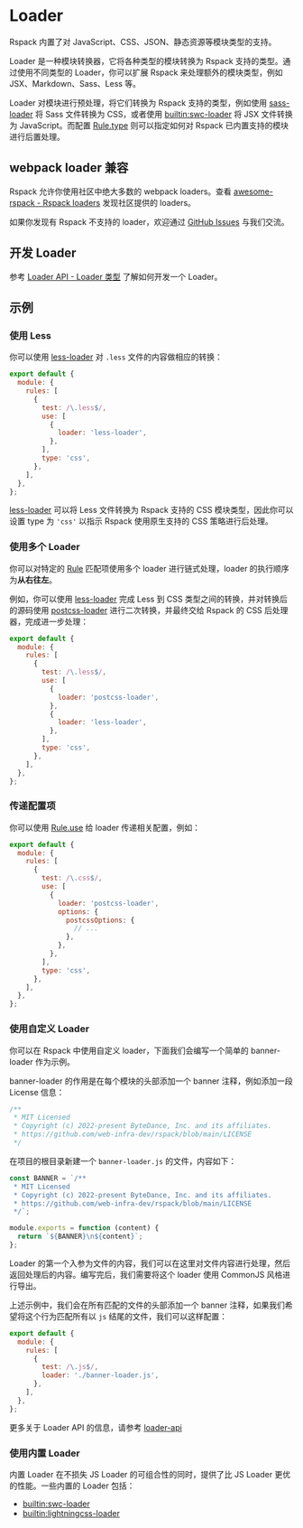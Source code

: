 
# Loader

Rspack 内置了对 JavaScript、CSS、JSON、静态资源等模块类型的支持。

Loader 是一种模块转换器，它将各种类型的模块转换为 Rspack 支持的类型。通过使用不同类型的 Loader，你可以扩展 Rspack 来处理额外的模块类型，例如 JSX、Markdown、Sass、Less 等。

Loader 对模块进行预处理，将它们转换为 Rspack 支持的类型，例如使用 [sass-loader](https://github.com/webpack-contrib/sass-loader) 将 Sass 文件转换为 CSS，或者使用 [builtin:swc-loader](/guide/features/builtin-swc-loader) 将 JSX 文件转换为 JavaScript。而配置 [Rule.type](/config/module#ruletype) 则可以指定如何对 Rspack 已内置支持的模块进行后置处理。

## webpack loader 兼容

Rspack 允许你使用社区中绝大多数的 webpack loaders。查看 [awesome-rspack - Rspack loaders](https://github.com/web-infra-dev/awesome-rspack?tab=readme-ov-file#rspack-loaders) 发现社区提供的 loaders。

如果你发现有 Rspack 不支持的 loader，欢迎通过 [GitHub Issues](https://github.com/web-infra-dev/rspack/issues) 与我们交流。

## 开发 Loader

参考 [Loader API - Loader 类型](/api/loader-api/types) 了解如何开发一个 Loader。

## 示例

### 使用 Less

你可以使用 [less-loader](https://github.com/webpack-contrib/less-loader) 对 `.less` 文件的内容做相应的转换：

```js title="rspack.config.mjs"
export default {
  module: {
    rules: [
      {
        test: /\.less$/,
        use: [
          {
            loader: 'less-loader',
          },
        ],
        type: 'css',
      },
    ],
  },
};
```

[less-loader](https://github.com/webpack-contrib/less-loader) 可以将 Less 文件转换为 Rspack 支持的 CSS 模块类型，因此你可以设置 type 为 `'css'` 以指示 Rspack 使用原生支持的 CSS 策略进行后处理。

### 使用多个 Loader

你可以对特定的 [Rule](/config/module#rule) 匹配项使用多个 loader 进行链式处理，loader 的执行顺序为**从右往左**。

例如，你可以使用 [less-loader](https://github.com/webpack-contrib/less-loader) 完成 Less 到 CSS 类型之间的转换，并对转换后的源码使用 [postcss-loader](https://github.com/webpack-contrib/postcss-loader) 进行二次转换，并最终交给 Rspack 的 CSS 后处理器，完成进一步处理：

```js title="rspack.config.mjs"
export default {
  module: {
    rules: [
      {
        test: /\.less$/,
        use: [
          {
            loader: 'postcss-loader',
          },
          {
            loader: 'less-loader',
          },
        ],
        type: 'css',
      },
    ],
  },
};
```

### 传递配置项

你可以使用 [Rule.use](/config/module#ruleuse) 给 loader 传递相关配置，例如：

```js title="rspack.config.mjs"
export default {
  module: {
    rules: [
      {
        test: /\.css$/,
        use: [
          {
            loader: 'postcss-loader',
            options: {
              postcssOptions: {
                // ...
              },
            },
          },
        ],
        type: 'css',
      },
    ],
  },
};
```

### 使用自定义 Loader

你可以在 Rspack 中使用自定义 loader，下面我们会编写一个简单的 banner-loader 作为示例。

banner-loader 的作用是在每个模块的头部添加一个 banner 注释，例如添加一段 License 信息：

```js
/**
 * MIT Licensed
 * Copyright (c) 2022-present ByteDance, Inc. and its affiliates.
 * https://github.com/web-infra-dev/rspack/blob/main/LICENSE
 */
```

在项目的根目录新建一个 `banner-loader.js` 的文件，内容如下：

```js title="banner-loader.js"
const BANNER = `/**
 * MIT Licensed
 * Copyright (c) 2022-present ByteDance, Inc. and its affiliates.
 * https://github.com/web-infra-dev/rspack/blob/main/LICENSE
 */`;

module.exports = function (content) {
  return `${BANNER}\n${content}`;
};
```

Loader 的第一个入参为文件的内容，我们可以在这里对文件内容进行处理，然后返回处理后的内容。编写完后，我们需要将这个 loader 使用 CommonJS 风格进行导出。

上述示例中，我们会在所有匹配的文件的头部添加一个 banner 注释，如果我们希望将这个行为匹配所有以 `js` 结尾的文件，我们可以这样配置：

```js title="rspack.config.mjs"
export default {
  module: {
    rules: [
      {
        test: /\.js$/,
        loader: './banner-loader.js',
      },
    ],
  },
};
```

更多关于 Loader API 的信息，请参考 [loader-api](/api/loader-api/index)

### 使用内置 Loader

内置 Loader 在不损失 JS Loader 的可组合性的同时，提供了比 JS Loader 更优的性能。一些内置的 Loader 包括：

- [builtin:swc-loader](/guide/features/builtin-swc-loader)
- [builtin:lightningcss-loader](/guide/features/builtin-lightningcss-loader)
